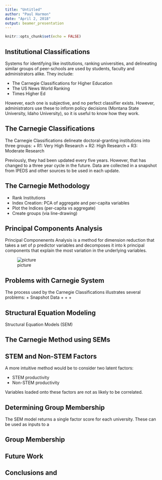 ```yaml
---
title: "Untitled"
author: "Paul Harmon"
date: "April 2, 2018"
output: beamer_presentation
---
```


```r
knitr::opts_chunk$set(echo = FALSE)
```

## Institutional Classifications
Systems for identifying like institutions, ranking universities, and delineating similar groups of peer-schools are used by students, faculty and administrators alike. They include:

+ The Carnegie Classifications for Higher Education
+ The US News World Ranking
+ Times Higher Ed

However, each one is subjective, and no perfect classifier exists. However, administrators use these to inform policy decisions (Montana State University, Idaho University), so it is useful to know how they work. 


## The Carnegie Classifications

The Carnegie Classifications delineate doctoral-granting institutions into three groups: 
+ R1: Very High Research
+ R2: High Research
+ R3: Moderate Research

Previously, they had been updated every five years. However, that has changed to a three year cycle in the future. Data are collected in a snapshot from IPEDS and other sources to be used in each update. 



## The Carnegie Methodology

+ Rank Institutions
+ Index Creation: PCA of aggregate and per-capita variables
+ Plot the Indices (per-capita vs aggregate)
+ Create groups (via line-drawing)

## Principal Components Analysis 
Principal Componenents Analysis is a method for dimension reduction that takes a set of p predictor variables and decomposes it into k principal components that explain the most variation in the underlying variables. 

![picture]()

## Problems with Carnegie System
The process used by the Carnegie Classifications illustrates several problems:
+ Snapshot Data
+ 
+ 
+ 




## Structural Equation Modeling

Structural Equation Models (SEM) 

## The Carnegie Method using SEMs



## STEM and Non-STEM Factors
A more intuitive method would be to consider two latent factors:

+ STEM productivity 
+ Non-STEM productivity

Variables loaded onto these factors are not as likely to be correlated. 


## Determining Group Membership
The SEM model returns a single factor score for each university. These can be used as inputs to a 

## Group Membership


## Future Work

## Conclusions and 




